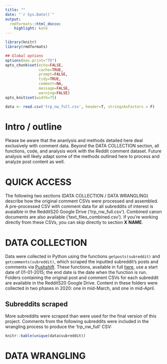 ```yaml
---
title: ""
date: "`r Sys.Date()`"
output:
  rmdformats::html_docco:
    highlight: kate
---
```



```r
library(knitr)
library(rmdformats)

## Global options
options(max.print="75")
opts_chunk$set(echo=FALSE,
               cache=TRUE,
               prompt=FALSE,
               tidy=TRUE,
               comment=NA,
               message=FALSE,
               warning=FALSE)
opts_knit$set(width=75)
```

```r
data <- read.csv('trp_nw_full.csv', header=T, stringsAsFactors = F)
```


# Intro / outline

Please be aware that the ananlysis and methods detailed here deal exclusively with comment data. Beyond the DATA COLLECTION section, all functions, code, and analysis work with the Reddit comment dataset. Future analysis will likely adapt some of the methods outlined here to process and analyze post content as well. 

# QUICK ACCESS

The following two sections (DATA COLLECTION / DATA WRANGLING) describe how the original comment CSVs were processed and assembled. A pre-processed CSV with comment data for all subreddits of interest is avaialble in the RedditS20 Google Drive ('trp_nw_full.csv'). Combined canon documents are also available ('text_files_combined.csv'). If you're working directly from these CSVs, you can skip directly to section **X** **NAME**.

# DATA COLLECTION

Data were collected in Python using the functions `getposts(subreddit)` and `getcomments(subreddit)`, which scraped the inputted subreddit's posts and comments via [Pushshift](). These functions, available in full [here](), use a start date of 01-01-2015; the end date is the date when the function is run. Folders containing the original post and comment CSVs for each subreddit are available in the RedditS20 Google Drive. Content in these folders were collected in two phases in 2020: one in mid-March, and one in mid-April. 

## Subreddits scraped

More subreddits were scraped than were used for the final version of this project. Comments from the following subreddits were included in the wrangling process to produce the 'trp_nw_full' CSV:
```r
knitr::kable(unique(data$subreddit))
```

# DATA WRANGLING 

```r




```


































